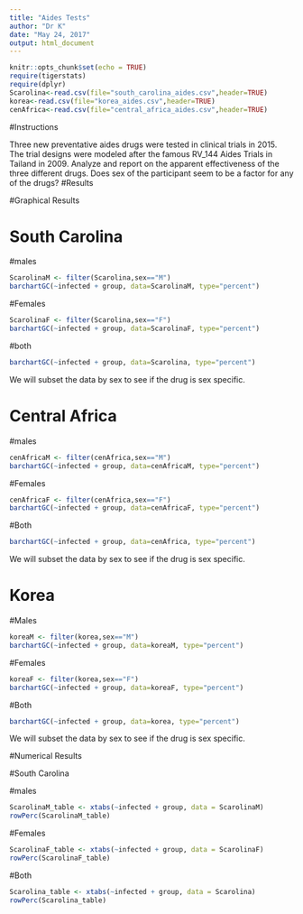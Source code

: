 ---
title: "Aides Tests"
author: "Dr K"
date: "May 24, 2017"
output: html_document
---

```{r setup, include=FALSE}
knitr::opts_chunk$set(echo = TRUE)
require(tigerstats)
require(dplyr)
Scarolina<-read.csv(file="south_carolina_aides.csv",header=TRUE)
korea<-read.csv(file="korea_aides.csv",header=TRUE)
cenAfrica<-read.csv(file="central_africa_aides.csv",header=TRUE)
```

#Instructions

Three new preventative aides drugs were tested in clinical trials in 2015. The trial designs were modeled after the famous RV_144 Aides Trials in Tailand in 2009.  Analyze and report on the apparent effectiveness of the three different drugs. Does sex of the participant seem to be a factor for any of the drugs?
#Results

#Graphical Results

# South Carolina
#males
```{r}
ScarolinaM <- filter(Scarolina,sex=="M")
barchartGC(~infected + group, data=ScarolinaM, type="percent")
```


#Females
```{r}
ScarolinaF <- filter(Scarolina,sex=="F")
barchartGC(~infected + group, data=ScarolinaF, type="percent")
```


#both
```{r}
barchartGC(~infected + group, data=Scarolina, type="percent")
```

We will subset the data by sex to see if the drug is sex specific.



# Central Africa

#males
```{r}
cenAfricaM <- filter(cenAfrica,sex=="M")
barchartGC(~infected + group, data=cenAfricaM, type="percent")
```


#Females
```{r}
cenAfricaF <- filter(cenAfrica,sex=="F")
barchartGC(~infected + group, data=cenAfricaF, type="percent")
```


#Both
```{r}
barchartGC(~infected + group, data=cenAfrica, type="percent")
```

We will subset the data by sex to see if the drug is sex specific.



# Korea

#Males
```{r}
koreaM <- filter(korea,sex=="M")
barchartGC(~infected + group, data=koreaM, type="percent")
```


#Females
```{r}
koreaF <- filter(korea,sex=="F")
barchartGC(~infected + group, data=koreaF, type="percent")
```


#Both
```{r}
barchartGC(~infected + group, data=korea, type="percent")
```

We will subset the data by sex to see if the drug is sex specific.

#Numerical Results

#South Carolina

#males
```{r}
ScarolinaM_table <- xtabs(~infected + group, data = ScarolinaM)
rowPerc(ScarolinaM_table)
```


#Females
```{r}
ScarolinaF_table <- xtabs(~infected + group, data = ScarolinaF)
rowPerc(ScarolinaF_table)
```


#Both
```{r}
Scarolina_table <- xtabs(~infected + group, data = Scarolina)
rowPerc(Scarolina_table)
```







